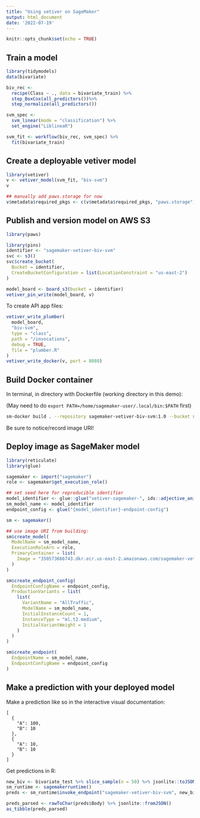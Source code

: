 ```yaml
---
title: "Using vetiver on SageMaker"
output: html_document
date: '2022-07-19'
---
```


```r
knitr::opts_chunk$set(echo = TRUE)
```

## Train a model

```r
library(tidymodels)
data(bivariate)

biv_rec <-
  recipe(Class ~ ., data = bivariate_train) %>%
  step_BoxCox(all_predictors())%>%
  step_normalize(all_predictors())

svm_spec <-
  svm_linear(mode = "classification") %>%
  set_engine("LiblineaR")

svm_fit <- workflow(biv_rec, svm_spec) %>%
  fit(bivariate_train)

```

## Create a deployable vetiver model

```r
library(vetiver)
v <- vetiver_model(svm_fit, "biv-svm")
v

## manually add paws.storage for now
v$metadata$required_pkgs <- c(v$metadata$required_pkgs, "paws.storage")
```

## Publish and version model on AWS S3

```r
library(paws)

library(pins)
identifier <- "sagemaker-vetiver-biv-svm"
svc <- s3()
svc$create_bucket(
  Bucket = identifier,
  CreateBucketConfiguration = list(LocationConstraint = "us-east-2")
)

model_board <- board_s3(bucket = identifier)
vetiver_pin_write(model_board, v)
```

To create API app files:

```r
vetiver_write_plumber(
  model_board,
  "biv-svm",
  type = "class",
  path = "/invocations",
  debug = TRUE,
  file = "plumber.R"
)
vetiver_write_docker(v, port = 8080)
```

## Build Docker container

In terminal, in directory with Dockerfile (working directory in this demo):

(May need to do `export PATH=/home/sagemaker-user/.local/bin:$PATH` first)

```bash
sm-docker build . --repository sagemaker-vetiver-biv-svm:1.0 --bucket sagemaker-vetiver-biv-svm
```

Be sure to notice/record image URI!

## Deploy image as SageMaker model

```r
library(reticulate)
library(glue)

sagemaker <- import("sagemaker")
role <- sagemaker$get_execution_role()

## set seed here for reproducible identifier
model_identifier <- glue::glue("vetiver-sagemaker-", ids::adjective_animal(style = "kebab"))
sm_model_name <- model_identifier
endpoint_config <- glue("{model_identifier}-endpoint-config")
```

```r
sm <- sagemaker()

## use image URI from building:
sm$create_model(
  ModelName = sm_model_name,
  ExecutionRoleArn = role,
  PrimaryContainer = list(
    Image = "350573666743.dkr.ecr.us-east-2.amazonaws.com/sagemaker-vetiver-biv-svm:1.0"
  )
)

sm$create_endpoint_config(
  EndpointConfigName = endpoint_config, 
  ProductionVariants = list(
    list(
      VariantName = "AllTraffic",
      ModelName = sm_model_name,
      InitialInstanceCount = 1,
      InstanceType = "ml.t2.medium",
      InitialVariantWeight = 1
    )
  )
)

sm$create_endpoint(
  EndpointName = sm_model_name, 
  EndpointConfigName = endpoint_config
)

```


## Make a prediction with your deployed model

Make a prediction like so in the interactive visual documentation:

```
[
  {
    "A": 100,
    "B": 10
  },
  {
    "A": 10,
    "B": 10
  } 
]
```

Get predictions in R:

```r
new_biv <- bivariate_test %>% slice_sample(n = 50) %>% jsonlite::toJSON()
sm_runtime <- sagemakerruntime()
preds <- sm_runtime$invoke_endpoint("sagemaker-vetiver-biv-svm", new_biv)

preds_parsed <- rawToChar(preds$Body) %>% jsonlite::fromJSON()
as_tibble(preds_parsed)
```



